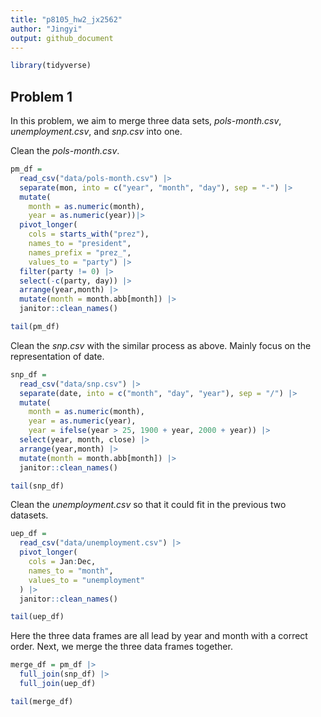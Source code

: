 ```yaml
---
title: "p8105_hw2_jx2562"
author: "Jingyi"
output: github_document
---
```


```r
library(tidyverse)
```

## Problem 1

In this problem, we aim to merge three data sets, _pols-month.csv_, _unemployment.csv_, and _snp.csv_ into one. 

Clean the _pols-month.csv_.
```r
pm_df =
  read_csv("data/pols-month.csv") |>
  separate(mon, into = c("year", "month", "day"), sep = "-") |>
  mutate(
    month = as.numeric(month),
    year = as.numeric(year))|>
  pivot_longer(
    cols = starts_with("prez"),
    names_to = "president",
    names_prefix = "prez_",
    values_to = "party") |>
  filter(party != 0) |>
  select(-c(party, day)) |>
  arrange(year,month) |>
  mutate(month = month.abb[month]) |>
  janitor::clean_names()

tail(pm_df)

```

Clean the _snp.csv_ with the similar process as above. Mainly focus on the representation of date.
```r
snp_df =
  read_csv("data/snp.csv") |>
  separate(date, into = c("month", "day", "year"), sep = "/") |>
  mutate(
    month = as.numeric(month),
    year = as.numeric(year),
    year = ifelse(year > 25, 1900 + year, 2000 + year)) |>
  select(year, month, close) |>
  arrange(year,month) |>
  mutate(month = month.abb[month]) |>
  janitor::clean_names()

tail(snp_df)

```

Clean the _unemployment.csv_ so that it could fit in the previous two datasets.

```r
uep_df =
  read_csv("data/unemployment.csv") |>
  pivot_longer(
    cols = Jan:Dec,
    names_to = "month",
    values_to = "unemployment"
  ) |>
  janitor::clean_names()

tail(uep_df)
```

Here the three data frames are all lead by year and month with a correct order. Next, we merge the three data frames together.

```r
merge_df = pm_df |>
  full_join(snp_df) |>
  full_join(uep_df)

tail(merge_df)

```


